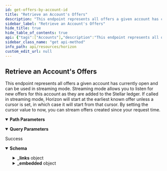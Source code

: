 ```yaml
---
id: get-offers-by-account-id
title: "Retrieve an Account's Offers"
description: "This endpoint represents all offers a given account has currently open and can be used in streaming mode. Streaming mode allows you to listen for new offers for this account as they are added to the Stellar ledger. If called in streaming mode, Horizon will start at the earliest known offer unless a cursor is set, in which case it will start from that cursor. By setting the cursor value to now, you can stream offers created since your request time."
sidebar_label: "Retrieve an Account's Offers"
hide_title: true
hide_table_of_contents: true
api: {"tags":["Accounts"],"description":"This endpoint represents all offers a given account has currently open and can be used in streaming mode. Streaming mode allows you to listen for new offers for this account as they are added to the Stellar ledger. If called in streaming mode, Horizon will start at the earliest known offer unless a cursor is set, in which case it will start from that cursor. By setting the cursor value to now, you can stream offers created since your request time.","operationId":"GetOffersByAccountId","parameters":[{"name":"account_id","in":"path","required":true,"description":"This account’s public key encoded in a base32 string representation.","schema":{"type":"string","example":"GDMQQNJM4UL7QIA66P7R2PZHMQINWZBM77BEBMHLFXD5JEUAHGJ7R4JZ"}},{"name":"cursor","in":"query","required":false,"description":"A number that points to a specific location in a collection of responses and is pulled from the paging_token value of a record.","schema":{"type":"integer","example":6606617478959105}},{"name":"order","in":"query","required":false,"description":"A designation of the order in which records should appear. Options include asc (ascending) or desc (descending). If this argument isn’t set, it defaults to asc.","schema":{"type":"string","enum":["asc","desc"]}},{"name":"limit","in":"query","required":false,"description":"The maximum number of records returned. The limit can range from 1 to 200 - an upper limit that is hardcoded in Horizon for performance reasons. If this argument isn’t designated, it defaults to 10.","schema":{"type":"integer","example":10}}],"x-supports-streaming":true,"responses":{"200":{"description":"Success","content":{"application/json":{"schema":{"allOf":[{"type":"object","properties":{"_links":{"type":"object","properties":{"self":{"type":"object","properties":{"href":{"type":"string","format":"link"},"templated":{"type":"boolean"}},"required":["href"],"title":"link"},"next":{"type":"object","properties":{"href":{"type":"string","format":"link"},"templated":{"type":"boolean"}},"required":["href"],"title":"link"},"prev":{"type":"object","properties":{"href":{"type":"string","format":"link"},"templated":{"type":"boolean"}},"required":["href"],"title":"link"}}}},"title":"Links"},{"type":"object","properties":{"_embedded":{"type":"object","properties":{"records":{"type":"array","items":{"type":"object","properties":{"_links":{"type":"object","properties":{"self":{"type":"object","properties":{"href":{"type":"string","format":"link"},"templated":{"type":"boolean"}},"required":["href"],"title":"link"},"offer_maker":{"type":"object","properties":{"href":{"type":"string","format":"link"},"templated":{"type":"boolean"}},"required":["href"],"title":"link"}},"required":["self","offer_maker"]},"id":{"type":"string","title":"id"},"paging_token":{"type":"string"},"seller":{"type":"string","pattern":"G[A-Z0-9]{55}","title":"address"},"selling":{"type":"object","properties":{"asset_type":{"type":"string"},"asset_code":{"type":"string"},"asset_issuer":{"type":"string"}},"required":["asset_type"],"title":"BaseAsset"},"buying":{"type":"object","properties":{"asset_type":{"type":"string"},"asset_code":{"type":"string"},"asset_issuer":{"type":"string"}},"required":["asset_type"],"title":"BaseAsset"},"amount":{"type":"string"},"price_r":{"type":"object","properties":{"n":{"type":"integer","format":"int32"},"d":{"type":"integer","format":"int32"}},"title":"Price"},"price":{"type":"string"},"last_modified_ledger":{"type":"integer","format":"uint32","title":"last_modified_ledger"},"last_modified_time":{"type":"string"},"sponser":{"type":"string"}},"required":["id","paging_token","seller","selling","buying","amount","price_r","price","last_modified_ledger","last_modified_time"]}}}}},"title":"Offer"}]},"examples":{"RetrieveAnAccountsOffers":{"value":{"_links":{"self":{"href":"https://horizon.stellar.org/accounts/GD3CJYUTZAY6JQF4CEI6Z7VW5O6VNGKZTBYUECTOJPEDTB7I2HZSPI2K/offers?cursor=&limit=10&order=asc"},"next":{"href":"https://horizon.stellar.org/accounts/GD3CJYUTZAY6JQF4CEI6Z7VW5O6VNGKZTBYUECTOJPEDTB7I2HZSPI2K/offers?cursor=164943216&limit=10&order=asc"},"prev":{"href":"https://horizon.stellar.org/accounts/GD3CJYUTZAY6JQF4CEI6Z7VW5O6VNGKZTBYUECTOJPEDTB7I2HZSPI2K/offers?cursor=164555927&limit=10&order=desc"}},"_embedded":{"records":[{"_links":{"self":{"href":"https://horizon.stellar.org/offers/164555927"},"offer_maker":{"href":"https://horizon.stellar.org/accounts/GD3CJYUTZAY6JQF4CEI6Z7VW5O6VNGKZTBYUECTOJPEDTB7I2HZSPI2K"}},"id":164555927,"paging_token":"164555927","seller":"GD3CJYUTZAY6JQF4CEI6Z7VW5O6VNGKZTBYUECTOJPEDTB7I2HZSPI2K","selling":{"asset_type":"native"},"buying":{"asset_type":"credit_alphanum4","asset_code":"BB1","asset_issuer":"GD5J6HLF5666X4AZLTFTXLY46J5SW7EXRKBLEYPJP33S33MXZGV6CWFN"},"amount":"214.9999939","price_r":{"n":10000000,"d":86000001},"price":"0.1162791","last_modified_ledger":28383147,"last_modified_time":"2020-02-24T22:58:38Z"},{"_links":{"self":{"href":"https://horizon.stellar.org/offers/164943216"},"offer_maker":{"href":"https://horizon.stellar.org/accounts/GD3CJYUTZAY6JQF4CEI6Z7VW5O6VNGKZTBYUECTOJPEDTB7I2HZSPI2K"}},"id":164943216,"paging_token":"164943216","seller":"GD3CJYUTZAY6JQF4CEI6Z7VW5O6VNGKZTBYUECTOJPEDTB7I2HZSPI2K","selling":{"asset_type":"credit_alphanum4","asset_code":"BB1","asset_issuer":"GD5J6HLF5666X4AZLTFTXLY46J5SW7EXRKBLEYPJP33S33MXZGV6CWFN"},"buying":{"asset_type":"native"},"amount":"24.9999990","price_r":{"n":32224991,"d":2500000},"price":"12.8899964","last_modified_ledger":28394149,"last_modified_time":"2020-02-25T15:49:57Z"}]}}}}}}}},"method":"get","path":"/accounts/{account_id}/offers","servers":[{"url":"https://horizon.stellar.org","description":"The main network"},{"url":"https://horizon-testnet.stellar.org","description":"The test network"}],"info":{"title":"Horizon","version":"0.0.1"},"postman":{"name":"Retrieve an Account's Offers","description":{"content":"This endpoint represents all offers a given account has currently open and can be used in streaming mode. Streaming mode allows you to listen for new offers for this account as they are added to the Stellar ledger. If called in streaming mode, Horizon will start at the earliest known offer unless a cursor is set, in which case it will start from that cursor. By setting the cursor value to now, you can stream offers created since your request time.","type":"text/plain"},"url":{"path":["accounts",":account_id","offers"],"host":["{{baseUrl}}"],"query":[{"disabled":false,"description":{"content":"A number that points to a specific location in a collection of responses and is pulled from the paging_token value of a record.","type":"text/plain"},"key":"cursor","value":""},{"disabled":false,"description":{"content":"A designation of the order in which records should appear. Options include asc (ascending) or desc (descending). If this argument isn’t set, it defaults to asc.","type":"text/plain"},"key":"order","value":""},{"disabled":false,"description":{"content":"The maximum number of records returned. The limit can range from 1 to 200 - an upper limit that is hardcoded in Horizon for performance reasons. If this argument isn’t designated, it defaults to 10.","type":"text/plain"},"key":"limit","value":""}],"variable":[{"disabled":false,"description":{"content":"(Required) This account’s public key encoded in a base32 string representation.","type":"text/plain"},"type":"any","value":"","key":"account_id"}]},"header":[{"key":"Accept","value":"application/json"}],"method":"GET"}}
sidebar_class_name: "get api-method"
info_path: api/resources/horizon
custom_edit_url: null
---
```



## Retrieve an Account's Offers



This endpoint represents all offers a given account has currently open and can be used in streaming mode. Streaming mode allows you to listen for new offers for this account as they are added to the Stellar ledger. If called in streaming mode, Horizon will start at the earliest known offer unless a cursor is set, in which case it will start from that cursor. By setting the cursor value to now, you can stream offers created since your request time.

<details style={{"marginBottom":"1rem"}} data-collapsed={false} open={true}><summary style={{}}><strong>Path Parameters</strong></summary><div><ul><ParamsItem className={"paramsItem"} param={{"name":"account_id","in":"path","required":true,"description":"This account’s public key encoded in a base32 string representation.","schema":{"type":"string","example":"GDMQQNJM4UL7QIA66P7R2PZHMQINWZBM77BEBMHLFXD5JEUAHGJ7R4JZ"}}}></ParamsItem></ul></div></details><details style={{"marginBottom":"1rem"}} data-collapsed={false} open={true}><summary style={{}}><strong>Query Parameters</strong></summary><div><ul><ParamsItem className={"paramsItem"} param={{"name":"cursor","in":"query","required":false,"description":"A number that points to a specific location in a collection of responses and is pulled from the paging_token value of a record.","schema":{"type":"integer","example":6606617478959105}}}></ParamsItem><ParamsItem className={"paramsItem"} param={{"name":"order","in":"query","required":false,"description":"A designation of the order in which records should appear. Options include asc (ascending) or desc (descending). If this argument isn’t set, it defaults to asc.","schema":{"type":"string","enum":["asc","desc"]}}}></ParamsItem><ParamsItem className={"paramsItem"} param={{"name":"limit","in":"query","required":false,"description":"The maximum number of records returned. The limit can range from 1 to 200 - an upper limit that is hardcoded in Horizon for performance reasons. If this argument isn’t designated, it defaults to 10.","schema":{"type":"integer","example":10}}}></ParamsItem></ul></div></details><div><ApiTabs><TabItem label={"200"} value={"200"}><div>

Success

</div><div><MimeTabs schemaType={"response"}><TabItem label={"application/json"} value={"application/json"}><SchemaTabs><TabItem label={"Schema"} value={"Schema"}><details style={{}} data-collapsed={false} open={true}><summary style={{"textAlign":"left"}}><strong>Schema</strong></summary><div style={{"textAlign":"left","marginLeft":"1rem"}}></div><ul style={{"marginLeft":"1rem"}}><SchemaItem collapsible={true} className={"schemaItem"}><details style={{}}><summary style={{}}><strong>_links</strong><span style={{"opacity":"0.6"}}> object</span></summary><div style={{"marginLeft":"1rem"}}><SchemaItem collapsible={true} className={"schemaItem"}><details style={{}}><summary style={{}}><strong>self</strong><span style={{"opacity":"0.6"}}> object</span></summary><div style={{"marginLeft":"1rem"}}><SchemaItem collapsible={false} name={"href"} required={true} schemaName={"link"} qualifierMessage={undefined} schema={{"type":"string","format":"link"}}></SchemaItem><SchemaItem collapsible={false} name={"templated"} required={false} schemaName={"boolean"} qualifierMessage={undefined} schema={{"type":"boolean"}}></SchemaItem></div></details></SchemaItem><SchemaItem collapsible={true} className={"schemaItem"}><details style={{}}><summary style={{}}><strong>next</strong><span style={{"opacity":"0.6"}}> object</span></summary><div style={{"marginLeft":"1rem"}}><SchemaItem collapsible={false} name={"href"} required={true} schemaName={"link"} qualifierMessage={undefined} schema={{"type":"string","format":"link"}}></SchemaItem><SchemaItem collapsible={false} name={"templated"} required={false} schemaName={"boolean"} qualifierMessage={undefined} schema={{"type":"boolean"}}></SchemaItem></div></details></SchemaItem><SchemaItem collapsible={true} className={"schemaItem"}><details style={{}}><summary style={{}}><strong>prev</strong><span style={{"opacity":"0.6"}}> object</span></summary><div style={{"marginLeft":"1rem"}}><SchemaItem collapsible={false} name={"href"} required={true} schemaName={"link"} qualifierMessage={undefined} schema={{"type":"string","format":"link"}}></SchemaItem><SchemaItem collapsible={false} name={"templated"} required={false} schemaName={"boolean"} qualifierMessage={undefined} schema={{"type":"boolean"}}></SchemaItem></div></details></SchemaItem></div></details></SchemaItem><SchemaItem collapsible={true} className={"schemaItem"}><details style={{}}><summary style={{}}><strong>_embedded</strong><span style={{"opacity":"0.6"}}> object</span></summary><div style={{"marginLeft":"1rem"}}><SchemaItem collapsible={true} className={"schemaItem"}><details style={{}}><summary style={{}}><strong>records</strong><span style={{"opacity":"0.6"}}> object[]</span></summary><div style={{"marginLeft":"1rem"}}><li><div style={{"fontSize":"var(--ifm-code-font-size)","opacity":"0.6","marginLeft":"-.5rem","paddingBottom":".5rem"}}>Array [</div></li><SchemaItem collapsible={true} className={"schemaItem"}><details style={{}}><summary style={{}}><strong>_links</strong><span style={{"opacity":"0.6"}}> object</span></summary><div style={{"marginLeft":"1rem"}}><SchemaItem collapsible={true} className={"schemaItem"}><details style={{}}><summary style={{}}><strong>self</strong><span style={{"opacity":"0.6"}}> object</span><strong style={{"fontSize":"var(--ifm-code-font-size)","color":"var(--openapi-required)"}}> required</strong></summary><div style={{"marginLeft":"1rem"}}><SchemaItem collapsible={false} name={"href"} required={true} schemaName={"link"} qualifierMessage={undefined} schema={{"type":"string","format":"link"}}></SchemaItem><SchemaItem collapsible={false} name={"templated"} required={false} schemaName={"boolean"} qualifierMessage={undefined} schema={{"type":"boolean"}}></SchemaItem></div></details></SchemaItem><SchemaItem collapsible={true} className={"schemaItem"}><details style={{}}><summary style={{}}><strong>offer_maker</strong><span style={{"opacity":"0.6"}}> object</span><strong style={{"fontSize":"var(--ifm-code-font-size)","color":"var(--openapi-required)"}}> required</strong></summary><div style={{"marginLeft":"1rem"}}><SchemaItem collapsible={false} name={"href"} required={true} schemaName={"link"} qualifierMessage={undefined} schema={{"type":"string","format":"link"}}></SchemaItem><SchemaItem collapsible={false} name={"templated"} required={false} schemaName={"boolean"} qualifierMessage={undefined} schema={{"type":"boolean"}}></SchemaItem></div></details></SchemaItem></div></details></SchemaItem><SchemaItem collapsible={false} name={"id"} required={true} schemaName={"id"} qualifierMessage={undefined} schema={{"type":"string","title":"id"}}></SchemaItem><SchemaItem collapsible={false} name={"paging_token"} required={true} schemaName={"string"} qualifierMessage={undefined} schema={{"type":"string"}}></SchemaItem><SchemaItem collapsible={false} name={"seller"} required={true} schemaName={"address"} qualifierMessage={"**Possible values:** Value must match regular expression `G[A-Z0-9]{55}`"} schema={{"type":"string","pattern":"G[A-Z0-9]{55}","title":"address"}}></SchemaItem><SchemaItem collapsible={true} className={"schemaItem"}><details style={{}}><summary style={{}}><strong>selling</strong><span style={{"opacity":"0.6"}}> object</span><strong style={{"fontSize":"var(--ifm-code-font-size)","color":"var(--openapi-required)"}}> required</strong></summary><div style={{"marginLeft":"1rem"}}><SchemaItem collapsible={false} name={"asset_type"} required={true} schemaName={"string"} qualifierMessage={undefined} schema={{"type":"string"}}></SchemaItem><SchemaItem collapsible={false} name={"asset_code"} required={false} schemaName={"string"} qualifierMessage={undefined} schema={{"type":"string"}}></SchemaItem><SchemaItem collapsible={false} name={"asset_issuer"} required={false} schemaName={"string"} qualifierMessage={undefined} schema={{"type":"string"}}></SchemaItem></div></details></SchemaItem><SchemaItem collapsible={true} className={"schemaItem"}><details style={{}}><summary style={{}}><strong>buying</strong><span style={{"opacity":"0.6"}}> object</span><strong style={{"fontSize":"var(--ifm-code-font-size)","color":"var(--openapi-required)"}}> required</strong></summary><div style={{"marginLeft":"1rem"}}><SchemaItem collapsible={false} name={"asset_type"} required={true} schemaName={"string"} qualifierMessage={undefined} schema={{"type":"string"}}></SchemaItem><SchemaItem collapsible={false} name={"asset_code"} required={false} schemaName={"string"} qualifierMessage={undefined} schema={{"type":"string"}}></SchemaItem><SchemaItem collapsible={false} name={"asset_issuer"} required={false} schemaName={"string"} qualifierMessage={undefined} schema={{"type":"string"}}></SchemaItem></div></details></SchemaItem><SchemaItem collapsible={false} name={"amount"} required={true} schemaName={"string"} qualifierMessage={undefined} schema={{"type":"string"}}></SchemaItem><SchemaItem collapsible={true} className={"schemaItem"}><details style={{}}><summary style={{}}><strong>price_r</strong><span style={{"opacity":"0.6"}}> object</span><strong style={{"fontSize":"var(--ifm-code-font-size)","color":"var(--openapi-required)"}}> required</strong></summary><div style={{"marginLeft":"1rem"}}><SchemaItem collapsible={false} name={"n"} required={false} schemaName={"int32"} qualifierMessage={undefined} schema={{"type":"integer","format":"int32"}}></SchemaItem><SchemaItem collapsible={false} name={"d"} required={false} schemaName={"int32"} qualifierMessage={undefined} schema={{"type":"integer","format":"int32"}}></SchemaItem></div></details></SchemaItem><SchemaItem collapsible={false} name={"price"} required={true} schemaName={"string"} qualifierMessage={undefined} schema={{"type":"string"}}></SchemaItem><SchemaItem collapsible={false} name={"last_modified_ledger"} required={true} schemaName={"uint32"} qualifierMessage={undefined} schema={{"type":"integer","format":"uint32","title":"last_modified_ledger"}}></SchemaItem><SchemaItem collapsible={false} name={"last_modified_time"} required={true} schemaName={"string"} qualifierMessage={undefined} schema={{"type":"string"}}></SchemaItem><SchemaItem collapsible={false} name={"sponser"} required={false} schemaName={"string"} qualifierMessage={undefined} schema={{"type":"string"}}></SchemaItem><li><div style={{"fontSize":"var(--ifm-code-font-size)","opacity":"0.6","marginLeft":"-.5rem"}}>]</div></li></div></details></SchemaItem></div></details></SchemaItem></ul></details></TabItem><TabItem label={"Example (from schema)"} value={"Example (from schema)"}><ResponseSamples responseExample={"{\n  \"_links\": {\n    \"self\": {\n      \"href\": \"string\",\n      \"templated\": true\n    },\n    \"next\": {\n      \"href\": \"string\",\n      \"templated\": true\n    },\n    \"prev\": {\n      \"href\": \"string\",\n      \"templated\": true\n    }\n  },\n  \"_embedded\": {\n    \"records\": [\n      {\n        \"_links\": {\n          \"self\": {\n            \"href\": \"string\",\n            \"templated\": true\n          },\n          \"offer_maker\": {\n            \"href\": \"string\",\n            \"templated\": true\n          }\n        },\n        \"id\": \"string\",\n        \"paging_token\": \"string\",\n        \"seller\": \"string\",\n        \"selling\": {\n          \"asset_type\": \"string\",\n          \"asset_code\": \"string\",\n          \"asset_issuer\": \"string\"\n        },\n        \"buying\": {\n          \"asset_type\": \"string\",\n          \"asset_code\": \"string\",\n          \"asset_issuer\": \"string\"\n        },\n        \"amount\": \"string\",\n        \"price_r\": {\n          \"n\": 0,\n          \"d\": 0\n        },\n        \"price\": \"string\",\n        \"last_modified_ledger\": 0,\n        \"last_modified_time\": \"string\",\n        \"sponser\": \"string\"\n      }\n    ]\n  }\n}"} language={"json"}></ResponseSamples></TabItem><TabItem label={"RetrieveAnAccountsOffers"} value={"RetrieveAnAccountsOffers"}><ResponseSamples responseExample={"{\n  \"_links\": {\n    \"self\": {\n      \"href\": \"https://horizon.stellar.org/accounts/GD3CJYUTZAY6JQF4CEI6Z7VW5O6VNGKZTBYUECTOJPEDTB7I2HZSPI2K/offers?cursor=&limit=10&order=asc\"\n    },\n    \"next\": {\n      \"href\": \"https://horizon.stellar.org/accounts/GD3CJYUTZAY6JQF4CEI6Z7VW5O6VNGKZTBYUECTOJPEDTB7I2HZSPI2K/offers?cursor=164943216&limit=10&order=asc\"\n    },\n    \"prev\": {\n      \"href\": \"https://horizon.stellar.org/accounts/GD3CJYUTZAY6JQF4CEI6Z7VW5O6VNGKZTBYUECTOJPEDTB7I2HZSPI2K/offers?cursor=164555927&limit=10&order=desc\"\n    }\n  },\n  \"_embedded\": {\n    \"records\": [\n      {\n        \"_links\": {\n          \"self\": {\n            \"href\": \"https://horizon.stellar.org/offers/164555927\"\n          },\n          \"offer_maker\": {\n            \"href\": \"https://horizon.stellar.org/accounts/GD3CJYUTZAY6JQF4CEI6Z7VW5O6VNGKZTBYUECTOJPEDTB7I2HZSPI2K\"\n          }\n        },\n        \"id\": 164555927,\n        \"paging_token\": \"164555927\",\n        \"seller\": \"GD3CJYUTZAY6JQF4CEI6Z7VW5O6VNGKZTBYUECTOJPEDTB7I2HZSPI2K\",\n        \"selling\": {\n          \"asset_type\": \"native\"\n        },\n        \"buying\": {\n          \"asset_type\": \"credit_alphanum4\",\n          \"asset_code\": \"BB1\",\n          \"asset_issuer\": \"GD5J6HLF5666X4AZLTFTXLY46J5SW7EXRKBLEYPJP33S33MXZGV6CWFN\"\n        },\n        \"amount\": \"214.9999939\",\n        \"price_r\": {\n          \"n\": 10000000,\n          \"d\": 86000001\n        },\n        \"price\": \"0.1162791\",\n        \"last_modified_ledger\": 28383147,\n        \"last_modified_time\": \"2020-02-24T22:58:38Z\"\n      },\n      {\n        \"_links\": {\n          \"self\": {\n            \"href\": \"https://horizon.stellar.org/offers/164943216\"\n          },\n          \"offer_maker\": {\n            \"href\": \"https://horizon.stellar.org/accounts/GD3CJYUTZAY6JQF4CEI6Z7VW5O6VNGKZTBYUECTOJPEDTB7I2HZSPI2K\"\n          }\n        },\n        \"id\": 164943216,\n        \"paging_token\": \"164943216\",\n        \"seller\": \"GD3CJYUTZAY6JQF4CEI6Z7VW5O6VNGKZTBYUECTOJPEDTB7I2HZSPI2K\",\n        \"selling\": {\n          \"asset_type\": \"credit_alphanum4\",\n          \"asset_code\": \"BB1\",\n          \"asset_issuer\": \"GD5J6HLF5666X4AZLTFTXLY46J5SW7EXRKBLEYPJP33S33MXZGV6CWFN\"\n        },\n        \"buying\": {\n          \"asset_type\": \"native\"\n        },\n        \"amount\": \"24.9999990\",\n        \"price_r\": {\n          \"n\": 32224991,\n          \"d\": 2500000\n        },\n        \"price\": \"12.8899964\",\n        \"last_modified_ledger\": 28394149,\n        \"last_modified_time\": \"2020-02-25T15:49:57Z\"\n      }\n    ]\n  }\n}"} language={"json"}></ResponseSamples></TabItem></SchemaTabs></TabItem></MimeTabs></div></TabItem></ApiTabs></div>
      